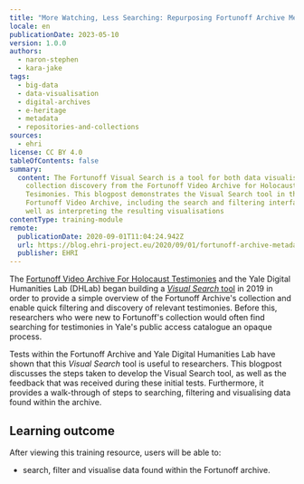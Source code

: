 ```yaml
---
title: "More Watching, Less Searching: Repurposing Fortunoff Archive Metadata for Visual Searching"
locale: en
publicationDate: 2023-05-10
version: 1.0.0
authors:
  - naron-stephen
  - kara-jake
tags:
  - big-data
  - data-visualisation
  - digital-archives
  - e-heritage
  - metadata
  - repositories-and-collections
sources:
  - ehri
license: CC BY 4.0
tableOfContents: false
summary:
  content: The Fortunoff Visual Search is a tool for both data visualisation and
    collection discovery from the Fortunoff Video Archive for Holocaust
    Tesimonies. This blogpost demonstrates the Visual Search tool in the
    Fortunoff Video Archive, including the search and filtering interface, as
    well as interpreting the resulting visualisations
contentType: training-module
remote:
  publicationDate: 2020-09-01T11:04:24.942Z
  url: https://blog.ehri-project.eu/2020/09/01/fortunoff-archive-metadata/
  publisher: EHRI
---
```

The [Fortunoff Video Archive For Holocaust Testimonies](https://fortunoff.library.yale.edu/) and the Yale Digital Humanities Lab (DHLab) began building a [*Visual Search* tool](https://yale-fortunoff.github.io/metadash/) in 2019 in order to provide a simple overview of the Fortunoff Archive's collection and enable quick filtering and discovery of relevant testimonies. Before this, researchers who were new to Fortunoff's collection would often find searching for testimonies in Yale's public access catalogue an opaque process.

Tests within the Fortunoff Archive and Yale Digital Humanities Lab have shown that this *Visual Search* tool is useful to researchers. This blogpost discusses the steps taken to develop the Visual Search tool, as well as the feedback that was received during these initial tests.  Furthermore, it provides a walk-through of steps to searching, filtering and visualising data found within the archive.

## L﻿earning outcome

A﻿fter viewing this training resource, users will be able to:

* search, filter and visualise data found within the Fortunoff archive.

